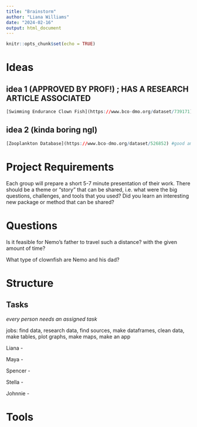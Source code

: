 ```yaml
---
title: "Brainstorm"
author: "Liana Williams"
date: "2024-02-16"
output: html_document
---
```


```r
knitr::opts_chunk$set(echo = TRUE)
```

# Ideas

## idea 1 (APPROVED BY PROF!) ; HAS A RESEARCH ARTICLE ASSOCIATED
```r
[Swimming Endurance Clown Fish](https://www.bco-dmo.org/dataset/739171) #inspired by Clownfish in Finding Nemo; not too long
```

## idea 2 (kinda boring ngl)
```r
[Zooplankton Database](https://www.bco-dmo.org/dataset/526852) #good amount of quantitative vs. categorical data 
```


# Project Requirements  
Each group will prepare a short 5-7 minute presentation of their work. There should be a theme or "story" that can be shared, i.e. what were the big questions, challenges, and tools that you used? Did you learn an interesting new package or method that can be shared?

# Questions
Is it feasible for Nemo's father to travel such a distance? with the given amount of time?

What type of clownfish are Nemo and his dad?
 
# Structure

## Tasks
*every person needs an assigned task*

jobs: find data, research data, find sources, make dataframes, clean data, make tables, plot graphs, make maps, make an app

Liana - 

Maya - 

Spencer - 

Stella - 

Johnnie - 

# Tools


